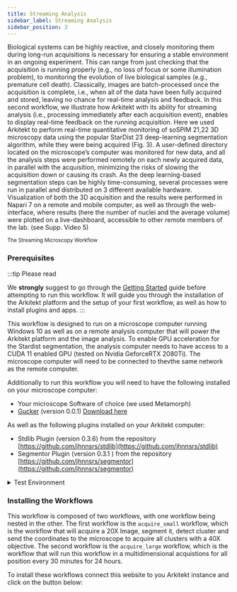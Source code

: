 ```yaml
---
title: Streaming Analysis
sidebar_label: Streaming Analysis
sidebar_position: 3
---
```







Biological systems can be highly reactive, and closely monitoring them during long-run acquisitions is necessary for ensuring a stable environment in an ongoing experiment. This can range from just checking that the acquisition is running properly (e.g., no loss of focus or some illumination problem), to monitoring the evolution of live biological samples (e.g., premature cell death). Classically, images are batch-processed once the acquisition is complete, i.e., when all of the data have been fully acquired and stored, leaving no chance for real-time analysis and feedback. In this second workflow, we illustrate how Arkitekt with its ability for streaming analysis (i.e., processing immediately after each acquisition event), enables to display real-time feedback on the running acquisition.
Here we used Arkitekt to perform real-time quantitative monitoring of soSPIM 21,22 3D microscopy data using the popular StarDist 23 deep-learning segmentation algorithm, while they were being acquired (Fig. 3). A user-defined directory located on the microscope’s computer was monitored for new data, and all the analysis steps were performed remotely on each newly acquired data, in parallel with the acquisition, minimizing the risks of slowing the acquisition down or causing its crash.
As the deep learning-based segmentation steps can be highly time-consuming, several processes were run in parallel and distributed on 3 different available hardware. Visualization of both the 3D acquisition and the results were performed in Napari 7 on a remote and mobile computer, as well as through the web-interface, where results (here the number of nuclei and the average volume)  were plotted on a live-dashboard, accessible to other remote members of the lab. (see Supp. Video 5)


<div className="mt-2">
<Image img={interactive} />

<div className="text-gray-400 mb-2">
<small>The Streaming Microscopy Workflow</small>
</div>
</div>


### Prerequisites

:::tip Please read 

We **strongly** suggest to go through the [Getting Started](/docs/introduction/first_steps) guide before attempting to run this workflow.
It will guide you through the installation of the Arkitekt platform and the setup of your first workflow, as well as how to install plugins
and apps.
:::

This workflow is designed to run on a microscope computer running Windows 10 as well as on a remote analysis computer 
that will power the Arkitekt platform and the image analysis. To enable GPU acceleration for the Stardist
segmentation, the analysis computer needs to have access to a CUDA 11 enabled GPU (tested on Nvidia GeforceRTX 2080Ti).
The microscope computer will need to be connected to thevthe same network as the remote computer.

Additionally to run this workflow you will need to have the following installed on your microscope computer:

- Your microscope Software of choice (we used Metamorph)
- [Gucker](https://github.com/jhnnsrs/gucker) (version 0.0.1) [Download here](https://github.com/jhnnsrs/gucker/releases/latest)

As well as the following plugins installed on your Arkitekt computer:

- Stdlib Plugin (version 0.3.6) from the repository [https://github.com/jhnnsrs/stdlib](https://github.com/jhnnsrs/stdlib)
- Segmentor Plugin (version 0.3.1 ) from the repository [https://github.com/jhnnsrs/segmentor](https://github.com/jhnnsrs/segmentor)


<details>
  <summary>Test Environment</summary>
  <div>
    This workflow was tested on the following environments:
    <br/>

    Acquisition Computer:
        - Intel Core i7-8700K CPU @ 3.70GHz
        - 32GB RAM
        - Nikon Ti2-E Microscope
        - Windows 10
        - Micro-Manager 2.0.1 2023.05.23
        - MikroManager 0.0.1

    Analysis Computer
        - Intel Core i9-8700K CPU @ 3.70GHz
        - Ubuntu 22.04
        - Arkitekt Paper Channel
        - Segmentor Plugin 0.3.1
        - Stdlib Plugin 0.3.6
    
    
  </div>
</details>

### Installing the Workflows

This workflow is composed of two workflows, with one workflow being nested in the other. The first workflow is the
`acquire_small` workflow, which is the workflow that will acquire a 20X Image, segment it, detect cluster and send the coordinates
to the microscope to acquire all clusters with a 40X objective. The second workflow is the `acquire_large` workflow, which is the
workflow that will run this workflow in a multidimensional acquistions for all position every 30 minutes for 24 hours.

To install these workflows connect this website to you Arkitekt instance and click on the button below:

<DisplayWorkflow flow={interactiveAnalysisFlow}/>